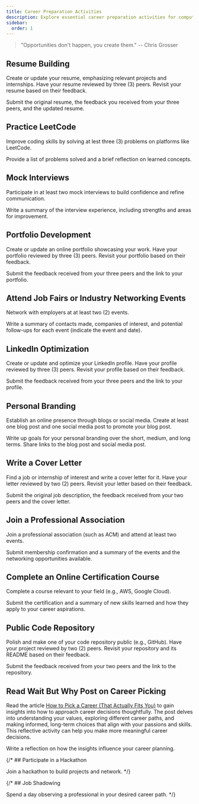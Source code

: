 ```yaml
---
title: Career Preparation Activities
description: Explore essential career preparation activities for computer science students, including resume building, LinkedIn optimization, mock interviews, portfolio development, and attending job fairs. Gain practical skills to enhance your job search and professional growth.
sidebar:
  order: 1
---
```



> "Opportunities don't happen, you create them." --  Chris Grosser

## Resume Building

<Badge text="Individual Activity" variant="success" class="mb-6"/>

Create or update your resume, emphasizing relevant projects and internships. Have your resume reviewed by three (3) peers. Revisit your resume based on their feedback.

Submit the original resume, the feedback you received from your three peers, and the updated resume.

## Practice LeetCode

<Badge text="Individual Activity" variant="success" class="mb-6"/>

Improve coding skills by solving at lest three (3) problems on platforms like LeetCode. 

Provide a list of problems solved and a brief reflection on learned concepts.

## Mock Interviews

<Badge text="Individual Activity" variant="success" class="mb-6"/>

Participate in at least two mock interviews to build confidence and refine communication.

Write a summary of the interview experience, including strengths and areas for improvement.

## Portfolio Development

<Badge text="Individual Activity" variant="success" class="mb-6"/>

Create or update an online portfolio showcasing your work. Have your portfolio reviewed by three (3) peers. Revisit your portfolio based on their feedback.

Submit the feedback received from your three peers and the link to your portfolio.

## Attend Job Fairs or Industry Networking Events

<Badge text="Individual Activity" variant="success" class="mb-6"/>

Network with employers at at least two (2) events.

Write a summary of contacts made, companies of interest, and potential follow-ups for each event (indicate the event and date).

## LinkedIn Optimization

<Badge text="Individual Activity" variant="success" class="mb-6"/>

Create or update and optimize your LinkedIn profile. Have your profile reviewed by three (3) peers. Revisit your profile based on their feedback.

Submit the feedback received from your three peers and the link to your profile.

## Personal Branding

<Badge text="Individual Activity" variant="success" class="mb-6"/>

Establish an online presence through blogs or social media. Create at least one blog post and one social media post to promote your blog post. 

Write up goals for your personal branding over the short, medium, and long terms. Share links to the blog post and social media post.

## Write a Cover Letter

<Badge text="Individual Activity" variant="success" class="mb-6"/>

Find a job or internship of interest and write a cover letter for it. Have your letter reviewed by two (2) peers. Revisit your letter based on their feedback.

Submit the original job description, the feedback received from your two peers and the cover letter.

## Join a Professional Association

<Badge text="Individual Activity" variant="success" class="mb-6"/>

Join a professional association (such as ACM) and attend at least two events.

Submit membership confirmation and a summary of the events and the networking opportunities available. 

## Complete an Online Certification Course

<Badge text="Individual Activity" variant="success" class="mb-6"/>

Complete a course relevant to your field (e.g., AWS, Google Cloud).

Submit the certification and a summary of new skills learned and how they apply to your career aspirations.

## Public Code Repository

<Badge text="Individual Activity" variant="success" class="mb-6"/>

Polish and make one of your code repository public (e.g., GitHub). Have your project reviewed by two (2) peers. Revisit your repository and its README based on their feedback.

Submit the feedback received from your two peers and the link to the repository.

## Read Wait But Why Post on Career Picking

<Badge text="Individual Activity" variant="success" class="mb-6"/>

Read the article [How to Pick a Career (That Actually Fits You)](https://waitbutwhy.com/2018/04/picking-career.html) to gain insights into how to approach career decisions thoughtfully. The post delves into understanding your values, exploring different career paths, and making informed, long-term choices that align with your passions and skills. This reflective activity can help you make more meaningful career decisions.

Write a reflection on how the insights influence your career planning.

{/* ## Participate in a Hackathon

Join a hackathon to build projects and network. */}

{/* ## Job Shadowing

Spend a day observing a professional in your desired career path. */}